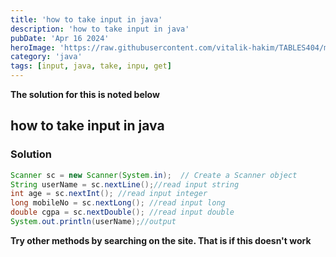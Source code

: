 ```yaml
---
title: 'how to take input in java'
description: 'how to take input in java'
pubDate: 'Apr 16 2024'
heroImage: 'https://raw.githubusercontent.com/vitalik-hakim/TABLES404/main/error_b/java.png'
category: 'java'
tags: [input, java, take, inpu, get]
---
```


**The solution for this is noted below**

## how to take input in java

### Solution

```java
Scanner sc = new Scanner(System.in);  // Create a Scanner object
String userName = sc.nextLine();//read input string
int age = sc.nextInt(); //read input integer
long mobileNo = sc.nextLong(); //read input long
double cgpa = sc.nextDouble(); //read input double
System.out.println(userName);//output
```

**Try other methods by searching on the site. That is if this doesn't work**
